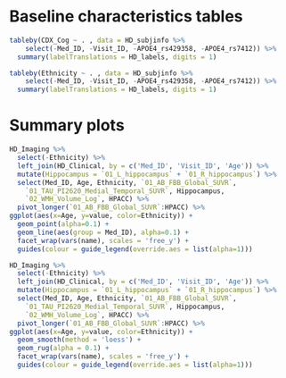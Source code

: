 
# Baseline characteristics tables

```r
tableby(CDX_Cog ~ . , data = HD_subjinfo %>% 
    select(-Med_ID, -Visit_ID, -APOE4_rs429358, -APOE4_rs7412)) %>%
  summary(labelTranslations = HD_labels, digits = 1)

tableby(Ethnicity ~ . , data = HD_subjinfo %>% 
    select(-Med_ID, -Visit_ID, -APOE4_rs429358, -APOE4_rs7412)) %>%
  summary(labelTranslations = HD_labels, digits = 1)
```

# Summary plots

```r
HD_Imaging %>% 
  select(-Ethnicity) %>%
  left_join(HD_Clinical, by = c('Med_ID', 'Visit_ID', 'Age')) %>%
  mutate(Hippocampus = `01_L_hippocampus` + `01_R_hippocampus`) %>%
  select(Med_ID, Age, Ethnicity, `01_AB_FBB_Global_SUVR`, 
    `01_TAU_PI2620_Medial_Temporal_SUVR`, Hippocampus, 
    `02_WMH_Volume_Log`, HPACC) %>%
  pivot_longer(`01_AB_FBB_Global_SUVR`:HPACC) %>%
ggplot(aes(x=Age, y=value, color=Ethnicity)) +
  geom_point(alpha=0.1) +
  geom_line(aes(group = Med_ID), alpha=0.1) +
  facet_wrap(vars(name), scales = 'free_y') +
  guides(colour = guide_legend(override.aes = list(alpha=1)))
```

```r
HD_Imaging %>% 
  select(-Ethnicity) %>%
  left_join(HD_Clinical, by = c('Med_ID', 'Visit_ID', 'Age')) %>%
  mutate(Hippocampus = `01_L_hippocampus` + `01_R_hippocampus`) %>%
  select(Med_ID, Age, Ethnicity, `01_AB_FBB_Global_SUVR`, 
    `01_TAU_PI2620_Medial_Temporal_SUVR`, Hippocampus, 
    `02_WMH_Volume_Log`, HPACC) %>%
  pivot_longer(`01_AB_FBB_Global_SUVR`:HPACC) %>%
ggplot(aes(x=Age, y=value, color=Ethnicity)) +
  geom_smooth(method = 'loess') +
  geom_rug(alpha = 0.1) +
  facet_wrap(vars(name), scales = 'free_y') +
  guides(colour = guide_legend(override.aes = list(alpha=1)))
```
